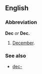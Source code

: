 ==English==
===Abbreviation===
'''Dec''' ''or'' '''Dec.'''

#[[December]].

===See also===
*[[dec-]]